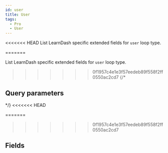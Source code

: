 ```yaml
---
id: user
title: User 
tags:
  - Pro
  - User
---
```


<<<<<<< HEAD
List LearnDash specific extended fields for `user` loop type.

=======



List LearnDash specific extended fields for `user` loop type.
>>>>>>> 0f1957c4e1e3f57eedeb89f558f2ff0550ac2cd7
{/*
## Query parameters

<QueryArgsList args={json.query_args} />
*/}
<<<<<<< HEAD


=======
>>>>>>> 0f1957c4e1e3f57eedeb89f558f2ff0550ac2cd7
## Fields

<FieldsList fields={json.fields} />
